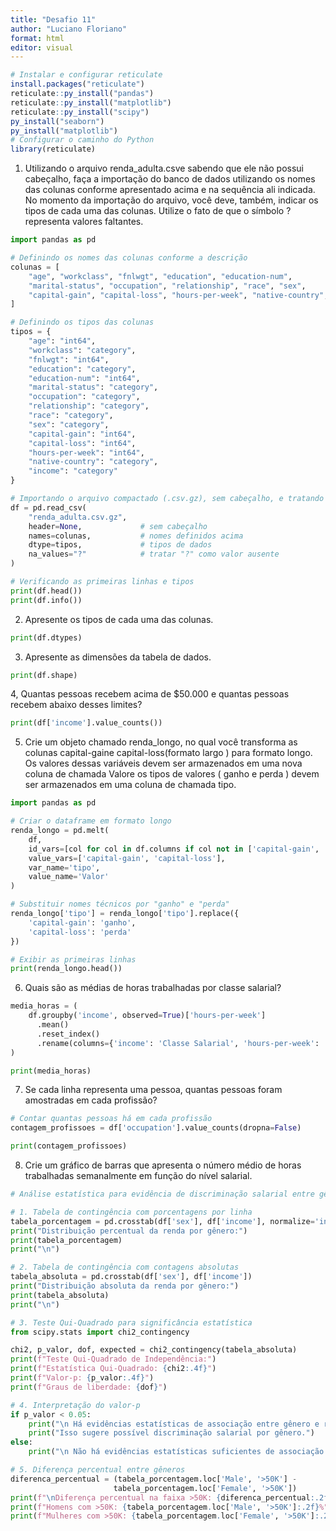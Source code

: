 ---
title: "Desafio 11"
author: "Luciano Floriano"
format: html
editor: visual
---

```{r}
# Instalar e configurar reticulate
install.packages("reticulate")
reticulate::py_install("pandas")
reticulate::py_install("matplotlib")
reticulate::py_install("scipy")
py_install("seaborn")
py_install("matplotlib")
# Configurar o caminho do Python
library(reticulate)
```
1. Utilizando o arquivo renda_adulta.csve sabendo que ele não possui cabeçalho, faça a importação do banco de dados utilizando os nomes das colunas conforme apresentado acima e na sequência ali indicada. No momento da importação do arquivo, você deve, também, indicar os tipos de cada uma das colunas. Utilize o fato de que o símbolo ?representa valores faltantes.


```{python}
import pandas as pd

# Definindo os nomes das colunas conforme a descrição
colunas = [
    "age", "workclass", "fnlwgt", "education", "education-num",
    "marital-status", "occupation", "relationship", "race", "sex",
    "capital-gain", "capital-loss", "hours-per-week", "native-country", "income"
]

# Definindo os tipos das colunas
tipos = {
    "age": "int64",
    "workclass": "category",
    "fnlwgt": "int64",
    "education": "category",
    "education-num": "int64",
    "marital-status": "category",
    "occupation": "category",
    "relationship": "category",
    "race": "category",
    "sex": "category",
    "capital-gain": "int64",
    "capital-loss": "int64",
    "hours-per-week": "int64",
    "native-country": "category",
    "income": "category"
}

# Importando o arquivo compactado (.csv.gz), sem cabeçalho, e tratando "?" como valor faltante
df = pd.read_csv(
    "renda_adulta.csv.gz",
    header=None,             # sem cabeçalho
    names=colunas,           # nomes definidos acima
    dtype=tipos,             # tipos de dados
    na_values="?"            # tratar "?" como valor ausente
)

# Verificando as primeiras linhas e tipos
print(df.head())
print(df.info())
```
2. Apresente os tipos de cada uma das colunas.
```{python}
print(df.dtypes)
```
3. Apresente as dimensões da tabela de dados.

```{python}
print(df.shape)
```

4, Quantas pessoas recebem acima de $50.000 e quantas pessoas recebem abaixo desses limites?

```{python}
print(df['income'].value_counts())
```
5. Crie um objeto chamado renda_longo, no qual você transforma as colunas capital-gaine capital-loss(formato largo ) para formato longo. Os valores dessas variáveis devem ser armazenados em uma nova coluna de chamada Valore os tipos de valores ( ganho e perda ) devem ser armazenados em uma coluna de chamada tipo.

```{python}
import pandas as pd

# Criar o dataframe em formato longo
renda_longo = pd.melt(
    df,
    id_vars=[col for col in df.columns if col not in ['capital-gain', 'capital-loss']],
    value_vars=['capital-gain', 'capital-loss'],
    var_name='tipo',
    value_name='Valor'
)

# Substituir nomes técnicos por "ganho" e "perda"
renda_longo['tipo'] = renda_longo['tipo'].replace({
    'capital-gain': 'ganho',
    'capital-loss': 'perda'
})

# Exibir as primeiras linhas
print(renda_longo.head())
```
6. Quais são as médias de horas trabalhadas por classe salarial?

```{python}
media_horas = (
    df.groupby('income', observed=True)['hours-per-week']
      .mean()
      .reset_index()
      .rename(columns={'income': 'Classe Salarial', 'hours-per-week': 'Média de Horas/Semana'})
)

print(media_horas)
```
7. Se cada linha representa uma pessoa, quantas pessoas foram amostradas em cada profissão?

```{python}
# Contar quantas pessoas há em cada profissão
contagem_profissoes = df['occupation'].value_counts(dropna=False)

print(contagem_profissoes)
```
8. Crie um gráfico de barras que apresenta o número médio de horas trabalhadas semanalmente em função do nível salarial.
```{python}
# Análise estatística para evidência de discriminação salarial entre gêneros

# 1. Tabela de contingência com porcentagens por linha
tabela_porcentagem = pd.crosstab(df['sex'], df['income'], normalize='index') * 100
print("Distribuição percentual da renda por gênero:")
print(tabela_porcentagem)
print("\n")

# 2. Tabela de contingência com contagens absolutas
tabela_absoluta = pd.crosstab(df['sex'], df['income'])
print("Distribuição absoluta da renda por gênero:")
print(tabela_absoluta)
print("\n")

# 3. Teste Qui-Quadrado para significância estatística
from scipy.stats import chi2_contingency

chi2, p_valor, dof, expected = chi2_contingency(tabela_absoluta)
print(f"Teste Qui-Quadrado de Independência:")
print(f"Estatística Qui-Quadrado: {chi2:.4f}")
print(f"Valor-p: {p_valor:.4f}")
print(f"Graus de liberdade: {dof}")

# 4. Interpretação do valor-p
if p_valor < 0.05:
    print("\n Há evidências estatísticas de associação entre gênero e renda (p < 0.05)")
    print("Isso sugere possível discriminação salarial por gênero.")
else:
    print("\n Não há evidências estatísticas suficientes de associação (p ≥ 0.05)")

# 5. Diferença percentual entre gêneros
diferenca_percentual = (tabela_porcentagem.loc['Male', '>50K'] - 
                       tabela_porcentagem.loc['Female', '>50K'])
print(f"\nDiferença percentual na faixa >50K: {diferenca_percentual:.2f}%")
print(f"Homens com >50K: {tabela_porcentagem.loc['Male', '>50K']:.2f}%")
print(f"Mulheres com >50K: {tabela_porcentagem.loc['Female', '>50K']:.2f}%")
```


